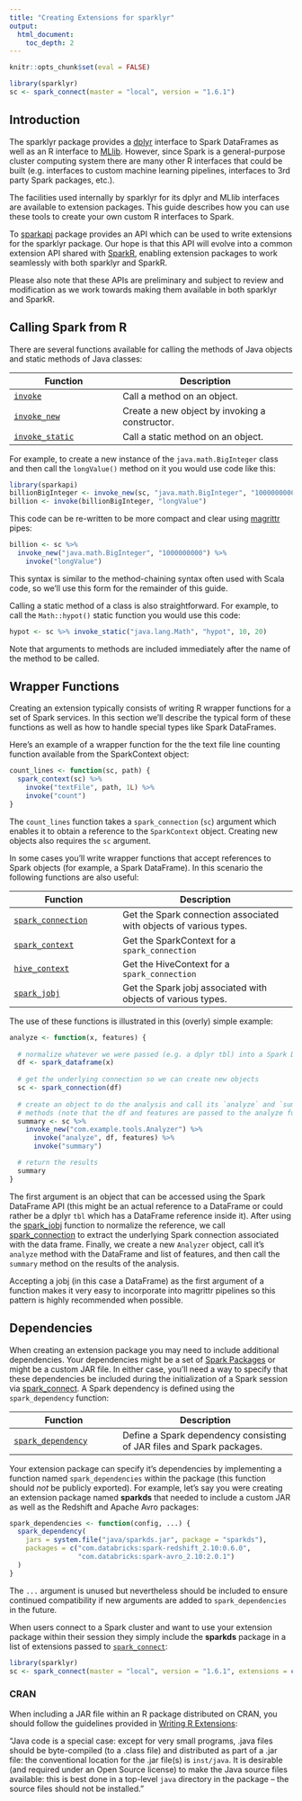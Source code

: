 ```yaml
---
title: "Creating Extensions for sparklyr"
output:
  html_document:
    toc_depth: 2
---
```


```r
knitr::opts_chunk$set(eval = FALSE)
```

```r
library(sparklyr)
sc <- spark_connect(master = "local", version = "1.6.1")
```


## Introduction

The sparklyr package provides a [dplyr](dplyr.html) interface to Spark DataFrames as well as an R interface to [MLlib](mllib.html). However, since Spark is a general-purpose cluster computing system there are many other R interfaces that could be built (e.g. interfaces to custom machine learning pipelines, interfaces to 3rd party Spark packages, etc.).

The facilities used internally by sparklyr for its dplyr and MLlib interfaces are available to extension packages. This guide describes how you can use these tools to create your own custom R interfaces to Spark.

To [sparkapi](https://github.com/rstudio/sparkapi) package provides an API which can be used to write extensions for the sparklyr package. Our hope is that this API will evolve into a common extension API shared with [SparkR](https://spark.apache.org/docs/latest/sparkr.html), enabling extension packages to work seamlessly with both sparklyr and SparkR.

Please also note that these APIs are preliminary and subject to review and modification as we work towards making them available in both sparklyr and SparkR. 

## Calling Spark from R

There are several functions available for calling the methods of Java objects and static methods of Java classes:

| Function | Description  |
|----------------------------|---------------------------------------------|
| [`invoke`](reference/sparkapi/latest/invoke.html) | Call a method on an object. |
| [`invoke_new`](reference/sparkapi/latest/invoke.html) | Create a new object by invoking a constructor.  |
| [`invoke_static`](reference/sparkapi/latest/invoke.html) | Call a static method on an object.  |

For example, to create a new instance of the `java.math.BigInteger` class and then call the `longValue()` method on it you would use code like this:

```r
library(sparkapi)
billionBigInteger <- invoke_new(sc, "java.math.BigInteger", "1000000000")
billion <- invoke(billionBigInteger, "longValue")
```

This code can be re-written to be more compact and clear using [magrittr](https://cran.r-project.org/web/packages/magrittr/vignettes/magrittr.html) pipes: 

```r
billion <- sc %>% 
  invoke_new("java.math.BigInteger", "1000000000") %>%
    invoke("longValue")
```

This syntax is similar to the method-chaining syntax often used with Scala code, so we'll use this form for the remainder of this guide.

Calling a static method of a class is also straightforward. For example, to call the `Math::hypot()` static function you would use this code:

```r
hypot <- sc %>% invoke_static("java.lang.Math", "hypot", 10, 20) 
```

Note that arguments to methods are included immediately after the name of the method to be called.

## Wrapper Functions

Creating an extension typically consists of writing R wrapper functions for a set of Spark services. In this section we'll describe the typical form of these functions as well as how to handle special types like Spark DataFrames. 

Here's an example of a wrapper function for the the text file line counting function available from the SparkContext object:

```r
count_lines <- function(sc, path) {
  spark_context(sc) %>%
    invoke("textFile", path, 1L) %>%
    invoke("count")
}
```

The `count_lines` function takes a `spark_connection` (`sc`) argument which enables it to obtain a reference to the `SparkContext` object. Creating new objects also requires the `sc` argument.

In some cases you'll write wrapper functions that accept references to Spark objects (for example, a Spark DataFrame). In this scenario the following functions are also useful:

| Function | Description  |
|----------------------------|---------------------------------------------|
| [`spark_connection`](reference/sparkapi/latest/spark_connection.html) | Get the Spark connection associated with objects of various types. |
| [`spark_context`](reference/sparkapi/latest/spark_context.html) | Get the SparkContext for a `spark_connection` |
| [`hive_context`](reference/sparkapi/latest/hive_context.html) | Get the HiveContext for a `spark_connection` |
| [`spark_jobj`](reference/sparkapi/latest/spark_jobj.html) | Get the Spark jobj associated with objects of various types. |

The use of these functions is illustrated in this (overly) simple example:

```r
analyze <- function(x, features) {
  
  # normalize whatever we were passed (e.g. a dplyr tbl) into a Spark DataFrame
  df <- spark_dataframe(x)
  
  # get the underlying connection so we can create new objects
  sc <- spark_connection(df)
  
  # create an object to do the analysis and call its `analyze` and `summary`
  # methods (note that the df and features are passed to the analyze function)
  summary <- sc %>%  
    invoke_new("com.example.tools.Analyzer") %>% 
      invoke("analyze", df, features) %>% 
      invoke("summary")

  # return the results
  summary
}
```

The first argument is an object that can be accessed using the Spark DataFrame API (this might be an actual reference to a DataFrame or could rather be a dplyr `tbl` which has a DataFrame reference inside it). After using the [spark_jobj](reference/sparkapi/latest/spark_jobj.html) function to normalize the reference, we call [spark_connection](reference/sparkapi/latest/spark_connection.html) to extract the underlying Spark connection associated with the data frame. Finally, we create a new `Analyzer` object, call it's `analyze` method with the DataFrame and list of features, and then call the `summary` method on the results of the analysis.

Accepting a jobj (in this case a DataFrame) as the first argument of a function makes it very easy to incorporate into magrittr pipelines so this pattern is highly recommended when possible.

## Dependencies

When creating an extension package you may need to include additional dependencies. Your dependencies might be a set of [Spark Packages](https://spark-packages.org/) or might be a custom JAR file. In either case, you'll need a way to specify that these dependencies be included during the initialization of a Spark session via [spark_connect](reference/sparklyr/latest/spark_connect). A Spark dependency is defined using the `spark_dependency` function:

| Function | Description  |
|----------------------------|---------------------------------------------|
| [`spark_dependency`](reference/sparkapi/latest/spark_dependency.html) | Define a Spark dependency consisting of JAR files and Spark packages. |

Your extension package can specify it's dependencies by implementing a function named `spark_dependencies` within the package (this function should *not* be publicly exported). For example, let's say you were creating an extension package named **sparkds** that needed to include a custom JAR as well as the Redshift and Apache Avro packages:

```r
spark_dependencies <- function(config, ...) {
  spark_dependency(
    jars = system.file("java/sparkds.jar", package = "sparkds"),
    packages = c("com.databricks:spark-redshift_2.10:0.6.0",
                 "com.databricks:spark-avro_2.10:2.0.1")
  )
}
```

The `...` argument is unused but nevertheless should be included to ensure continued compatibility if new arguments are added to `spark_dependencies` in the future.

When users connect to a Spark cluster and want to use your extension package within their session they simply include the **sparkds** package in a list of extensions passed to [`spark_connect`](reference/sparklyr/latest/spark_connect.html):

```r
library(sparklyr)
sc <- spark_connect(master = "local", version = "1.6.1", extensions = c("sparkds"))
```

### CRAN 

When including a JAR file within an R package distributed on CRAN, you should follow the guidelines provided in [Writing R Extensions](https://cran.r-project.org/doc/manuals/r-release/R-exts.html#Non_002dR-scripts-in-packages):

"Java code is a special case: except for very small programs, .java files should be byte-compiled (to a .class file) and distributed as part of a .jar file: the conventional location for the .jar file(s) is `inst/java`. It is desirable (and required under an Open Source license) to make the Java source files available: this is best done in a top-level `java` directory in the package -- the source files should not be installed."









